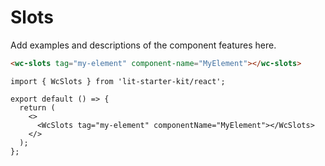 # Slots

Add examples and descriptions of the component features here.

<code-bubble>

```html
<wc-slots tag="my-element" component-name="MyElement"></wc-slots>
```

```tsx
import { WcSlots } from 'lit-starter-kit/react';

export default () => {
  return (
    <>
      <WcSlots tag="my-element" componentName="MyElement"></WcSlots>
    </>
  );
};
```

</code-bubble>
